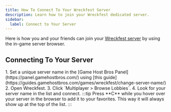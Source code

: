 ```yaml
---
title: How To Connect To Your Wreckfest Server
description: Learn how to join your Wreckfest dedicated server.
sidebar:
  label: Connect to Your Server
---
```


Here is how you and your friends can join your [Wreckfest server](https://www.gamehostbros.com/wreckfest-server-hosting/) by using the in-game server browser.

## Connecting To Your Server

<Steps>
1. Set a unique server name in the [Game Host Bros Panel](https://panel.gamehostbros.com/) using [this guide](https://guides.gamehostbros.com/games/wreckfest/change-server-name/)
2. Open Wreckfest.
3. Click `Multiplayer > Browse Lobbies`.
4. Look for your server name in the list and connect.
</Steps>
:::tip
Press **C** while you hover over your server in the browser to add it to your favorites. This way it will always show up at the top of the list.
:::